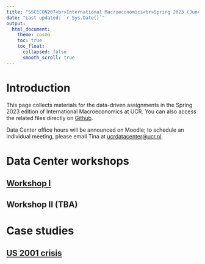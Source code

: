 ```yaml
---
title: "SSCECON207<br>International Macroeconomics<br>Spring 2023 (June)"
date: "Last updated: `r Sys.Date()`"
output: 
  html_document:
    theme: cosmo
    toc: true
    toc_float:
      collapsed: false
      smooth_scroll: true
---
```


# Introduction

This page collects materials for the data-driven assignments in the Spring 2023 edition of International Macroeconomics at UCR.
You can also access the related files directly on [Github](https://github.com/ucrdatacenter/projects).

Data Center office hours will be announced on Moodle; to schedule an individual meeting, please email Tina at [ucrdatacenter@ucr.nl](mailto:ucrdatacenter@ucr.nl).

# Data Center workshops

## [Workshop I](SSCECON207/workshop1.html)

## Workshop II (TBA)

# Case studies

## [US 2001 crisis](SSCECON207/US2001.html)